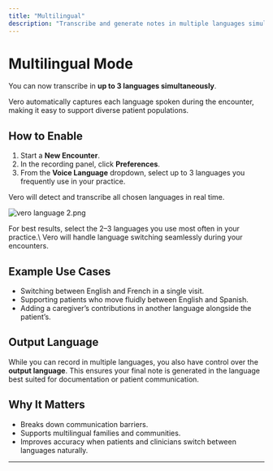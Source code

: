 ```yaml
---
title: "Multilingual"
description: "Transcribe and generate notes in multiple languages simultaneously with Vero."
---
```


# Multilingual Mode

You can now transcribe in **up to 3 languages simultaneously**.

Vero automatically captures each language spoken during the encounter, making it easy to support diverse patient populations.

## How to Enable

1. Start a **New Encounter**.
2. In the recording panel, click **Preferences**.
3. From the **Voice Language** dropdown, select up to 3 languages you frequently use in your practice.

Vero will detect and transcribe all chosen languages in real time.

![vero language 2.png](/images/verolanguage2.png)

<Note>
  For best results, select the 2–3 languages you use most often in your practice.\
  Vero will handle language switching seamlessly during your encounters.
</Note>

## Example Use Cases

- Switching between English and French in a single visit.
- Supporting patients who move fluidly between English and Spanish.
- Adding a caregiver’s contributions in another language alongside the patient’s.

## Output Language

While you can record in multiple languages, you also have control over the **output language**. This ensures your final note is generated in the language best suited for documentation or patient communication.

## Why It Matters

- Breaks down communication barriers.
- Supports multilingual families and communities.
- Improves accuracy when patients and clinicians switch between languages naturally.

---
